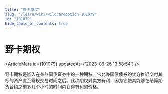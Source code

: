 ```yaml
---
title: "野卡期权"
slug: "/learn/wiki/wildcardoption-101079"
id: "101079"
hide_table_of_contents: true
---
```



# 野卡期权

<ArticleMeta id={101079} updatedAt={'2023-09-26 13:58:54'} />
<div className='border-solid border-b border-t-0 my-4 border-[var(--ifm-color-gray-300)]' />

野卡期权是嵌入在某些国债证券中的一种期权。它允许国债债券的卖方推迟交付其标的资产直至常规交易时间之后。此项期权对卖方有利，因为它使其能够在结算期货合约之前多几个小时的时间内获得有利的价格。

